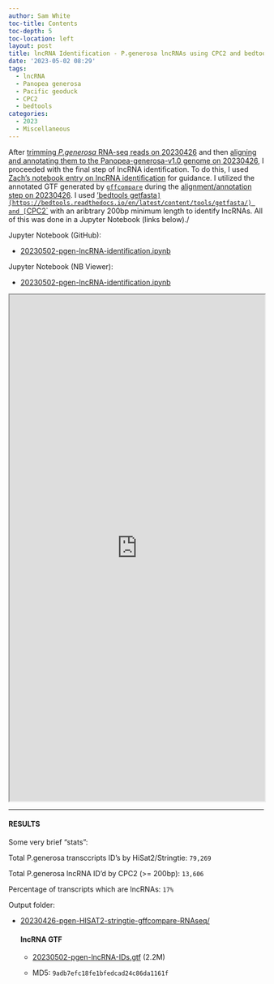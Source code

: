 ```yaml
---
author: Sam White
toc-title: Contents
toc-depth: 5
toc-location: left
layout: post
title: lncRNA Identification - P.generosa lncRNAs using CPC2 and bedtools
date: '2023-05-02 08:29'
tags: 
  - lncRNA
  - Panopea generosa
  - Pacific geoduck
  - CPC2
  - bedtools
categories: 
  - 2023
  - Miscellaneous
---
```

After [trimming _P.generosa_ RNA-seq reads on 20230426](https://robertslab.github.io/sams-notebook/posts/2023/2023-04-26-FastQ-Trimming-and-QC-P.generosa-RNA-seq-Data-from-20220323-on-Mox.html) and then [aligning and annotating them to the Panopea-generosa-v1.0 genome on 20230426](https://robertslab.github.io/sams-notebook/2023/04/26/Transcript-Alignments-P.generosa-RNA-seq-Alignments-for-lncRNA-Identification-Using-Hisat2-StingTie-and-gffcompare-on-Mox.html), I proceeded with the final step of lncRNA identification. To do this, I used [Zach's notebook entry on lncRNA identification](https://zbengt.github.io/2023-04-20-LncRNA-Discovery/) for guidance. I utilized the annotated GTF generated by [`gffcompare`](https://ccb.jhu.edu/software/stringtie/gffcompare.shtml) during the [alignment/annotation step on 20230426](https://robertslab.github.io/sams-notebook/2023/04/26/Transcript-Alignments-P.generosa-RNA-seq-Alignments-for-lncRNA-Identification-Using-Hisat2-StingTie-and-gffcompare-on-Mox/). I used ['bedtools getfasta`](https://bedtools.readthedocs.io/en/latest/content/tools/getfasta/) and [`CPC2`](https://github.com/gao-lab/CPC2_standalone) with an aribtrary 200bp minimum length to identify lncRNAs. All of this was done in a Jupyter Notebook (links below)./

Jupyter Notebook (GitHub):

- [20230502-pgen-lncRNA-identification.ipynb](https://github.com/RobertsLab/code/blob/master/notebooks/sam/20230502-pgen-lncRNA-identification.ipynb)

Jupyter Notebook (NB Viewer):

- [20230502-pgen-lncRNA-identification.ipynb](https://nbviewer.org/github/RobertsLab/code/blob/master/notebooks/sam/20230502-pgen-lncRNA-identification.ipynb)


<iframe src="https://nbviewer.org/github/RobertsLab/code/blob/master/notebooks/sam/20230502-pgen-lncRNA-identification.ipynb" width="100%" height="1000" scrolling="yes"></iframe>

---

#### RESULTS

Some very brief "stats":

Total P.generosa transccripts ID's by HiSat2/Stringtie: `79,269`

Total P.generosa lncRNA ID'd by CPC2 (>= 200bp): `13,606`

Percentage of transcripts which are lncRNAs: `17%`

Output folder:

- [20230426-pgen-HISAT2-stringtie-gffcompare-RNAseq/](https://gannet.fish.washington.edu/Atumefaciens/20230426-pgen-HISAT2-stringtie-gffcompare-RNAseq/)

  #### lncRNA GTF
  
    - [20230502-pgen-lncRNA-IDs.gtf](https://gannet.fish.washington.edu/Atumefaciens/20230426-pgen-HISAT2-stringtie-gffcompare-RNAseq/20230502-pgen-lncRNA-IDs.gtf) (2.2M)

    - MD5: `9adb7efc18fe1bfedcad24c86da1161f`